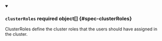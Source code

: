 


<details className="config-field" data-expandable="true" open>
<summary>

### `clusterRoles` <span className="config-field-required" data-required="false">required</span> <span className="config-field-type">object[]</span> <span className="config-field-default"></span> <span className="config-field-enum"></span> {#spec-clusterRoles}

ClusterRoles define the cluster roles that the users should have assigned in the cluster.

</summary>

<PartialClusterRolesreference />


</details>
